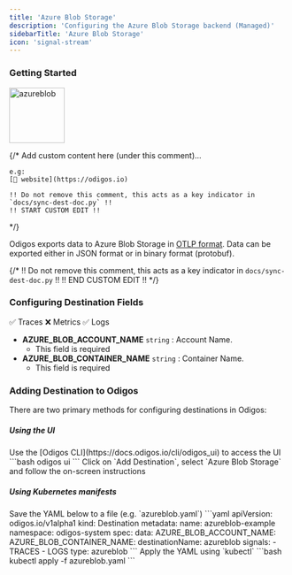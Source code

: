 ```yaml
---
title: 'Azure Blob Storage'
description: 'Configuring the Azure Blob Storage backend (Managed)'
sidebarTitle: 'Azure Blob Storage'
icon: 'signal-stream'
---
```


### Getting Started

<img src='https://d15jtxgb40qetw.cloudfront.net/blobstorage.svg' alt='azureblob' width="100" height="100" className="not-prose" />

{/*
    Add custom content here (under this comment)...

    e.g:
    [🔗 website](https://odigos.io)

    !! Do not remove this comment, this acts as a key indicator in `docs/sync-dest-doc.py` !!
    !! START CUSTOM EDIT !!
*/}

Odigos exports data to Azure Blob Storage in [OTLP format](https://opentelemetry.io/docs/specs/otlp/). Data can be exported either in JSON format or in binary format (protobuf).

{/*
    !! Do not remove this comment, this acts as a key indicator in `docs/sync-dest-doc.py` !!
    !! END CUSTOM EDIT !!
*/}

### Configuring Destination Fields

<Accordion title="Supported Signals:">
  ✅ Traces
  ❌ Metrics
  ✅ Logs
</Accordion>

- **AZURE_BLOB_ACCOUNT_NAME** `string` : Account Name.
  - This field is required
- **AZURE_BLOB_CONTAINER_NAME** `string` : Container Name.
  - This field is required

### Adding Destination to Odigos

There are two primary methods for configuring destinations in Odigos:

##### **Using the UI**

<Steps>
  <Step>
    Use the [Odigos CLI](https://docs.odigos.io/cli/odigos_ui) to access the UI
    ```bash
    odigos ui
    ```
  </Step>
  <Step>
    Click on `Add Destination`, select `Azure Blob Storage` and follow the on-screen instructions
  </Step>
</Steps>

##### **Using Kubernetes manifests**

<Steps>
  <Step>
    Save the YAML below to a file (e.g. `azureblob.yaml`)
    ```yaml
    apiVersion: odigos.io/v1alpha1
    kind: Destination
    metadata:
      name: azureblob-example
      namespace: odigos-system
    spec:
      data:
        AZURE_BLOB_ACCOUNT_NAME: <Account Name>
        AZURE_BLOB_CONTAINER_NAME: <Container Name>
      destinationName: azureblob
      signals:
      - TRACES
      - LOGS
      type: azureblob
    ```
  </Step>
  <Step>
    Apply the YAML using `kubectl`
    ```bash
    kubectl apply -f azureblob.yaml
    ```
  </Step>
</Steps>